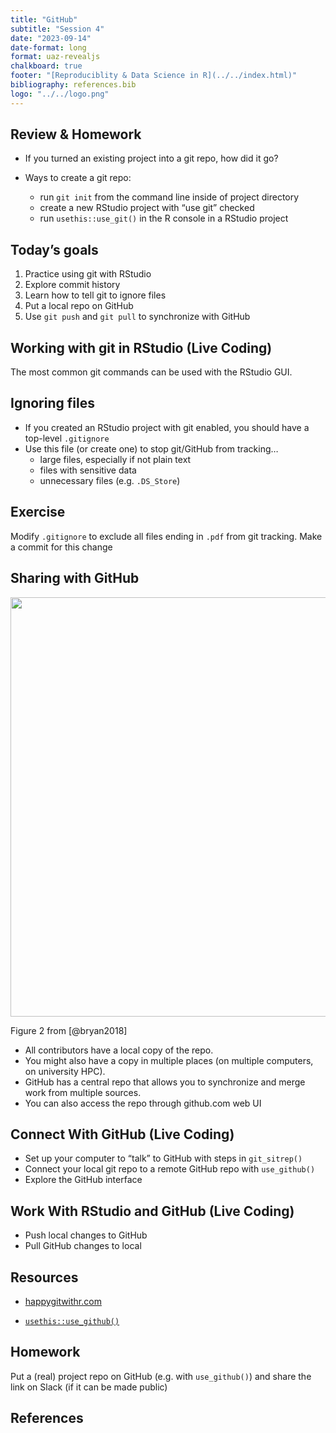 ```yaml
---
title: "GitHub"
subtitle: "Session 4"
date: "2023-09-14"
date-format: long
format: uaz-revealjs
chalkboard: true
footer: "[Reproduciblity & Data Science in R](../../index.html)"
bibliography: references.bib
logo: "../../logo.png"
---
```


## Review & Homework

::: incremental
-   If you turned an existing project into a git repo, how did it go?

-   Ways to create a git repo:

    -   run `git init` from the command line inside of project directory
    -   create a new RStudio project with "use git" checked
    -   run `usethis::use_git()` in the R console in a RStudio project
:::

## Today's goals

1.  Practice using git with RStudio
2.  Explore commit history
3.  Learn how to tell git to ignore files
4.  Put a local repo on GitHub
5.  Use `git push` and `git pull` to synchronize with GitHub

## Working with git in RStudio (Live Coding)

The most common git commands can be used with the RStudio GUI.

## Ignoring files {.smaller}

-   If you created an RStudio project with git enabled, you should have a top-level `.gitignore`
-   Use this file (or create one) to stop git/GitHub from tracking...
    -   large files, especially if not plain text
    -   files with sensitive data
    -   unnecessary files (e.g. `.DS_Store`)

::: callout-tip
## Exercise

Modify `.gitignore` to exclude all files ending in `.pdf` from git tracking.
Make a commit for this change
:::

## Sharing with GitHub

![](github-diagram-bryan.png){fig-align="center" width="671"}

::: aside
Figure 2 from [@bryan2018]
:::

::: notes
-   All contributors have a local copy of the repo.
-   You might also have a copy in multiple places (on multiple computers, on university HPC).
-   GitHub has a central repo that allows you to synchronize and merge work from multiple sources.
-   You can also access the repo through github.com web UI
:::

## Connect With GitHub (Live Coding)

-   Set up your computer to "talk" to GitHub with steps in `git_sitrep()`
-   Connect your local git repo to a remote GitHub repo with `use_github()`
-   Explore the GitHub interface

## Work With RStudio and GitHub (Live Coding)

-   Push local changes to GitHub
-   Pull GitHub changes to local

## Resources

-   [happygitwithr.com](https://happygitwithr.com/)

-   [`usethis::use_github()`](https://usethis.r-lib.org/reference/use_github.html)

## Homework

Put a (real) project repo on GitHub (e.g. with `use_github()`) and share the link on Slack (if it can be made public)

## References

::: refs
:::
